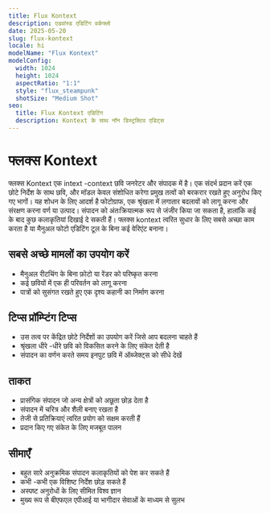 ```yaml
---
title: Flux Kontext
description: एडवांस्ड एडिटिंग वर्कफ्लो
date: 2025-05-20
slug: flux-kontext
locale: hi
modelName: "Flux Kontext"
modelConfig:
  width: 1024
  height: 1024
  aspectRatio: "1:1"
  style: "flux_steampunk"
  shotSize: "Medium Shot"
seo:
  title: Flux Kontext एडिटिंग
  description: Kontext के साथ नॉन डिस्ट्रक्टिव एडिट्स
---
```


# फ्लक्स Kontext

फ्लक्स Kontext एक intext -context छवि जनरेटर और संपादक में है। एक संदर्भ प्रदान करें
एक छोटे निर्देश के साथ छवि, और मॉडल केवल संशोधित करेगा
प्रमुख तत्वों को बरकरार रखते हुए अनुरोध किए गए भागों। यह शोधन के लिए आदर्श है
फोटोग्राफ, एक श्रृंखला में लगातार बदलावों को लागू करना और संरक्षण करना
वर्ण या उत्पाद। संपादन को अंतःक्रियात्मक रूप से जंजीर किया जा सकता है, हालांकि कई के बाद
कुछ कलाकृतियां दिखाई दे सकती हैं। फ्लक्स kontext त्वरित सुधार के लिए सबसे अच्छा काम करता है
या मैनुअल फोटो एडिटिंग टूल के बिना कई वेरिएंट बनाना।

## सबसे अच्छे मामलों का उपयोग करें

- मैनुअल रीटचिंग के बिना फ़ोटो या रेंडर को परिष्कृत करना
- कई छवियों में एक ही परिवर्तन को लागू करना
- पात्रों को सुसंगत रखते हुए एक दृश्य कहानी का निर्माण करना

## टिप्स प्रॉम्प्टिंग टिप्स

- उस तत्व पर केंद्रित छोटे निर्देशों का उपयोग करें जिसे आप बदलना चाहते हैं
- श्रृंखला धीरे -धीरे छवि को विकसित करने के लिए संकेत देती है
- संपादन का वर्णन करते समय इनपुट छवि में ऑब्जेक्ट्स को सीधे देखें

## ताकत

- प्रासंगिक संपादन जो अन्य क्षेत्रों को अछूता छोड़ देता है
- संपादन में चरित्र और शैली बनाए रखता है
- तेजी से प्रतिक्रियाएं त्वरित प्रयोग को सक्षम करती हैं
- प्रदान किए गए संकेत के लिए मजबूत पालन

## सीमाएँ

- बहुत सारे अनुक्रमिक संपादन कलाकृतियों को पेश कर सकते हैं
- कभी -कभी एक विशिष्ट निर्देश छोड़ सकते हैं
- अस्पष्ट अनुरोधों के लिए सीमित विश्व ज्ञान
- मुख्य रूप से बीएफएल एपीआई या भागीदार सेवाओं के माध्यम से सुलभ
